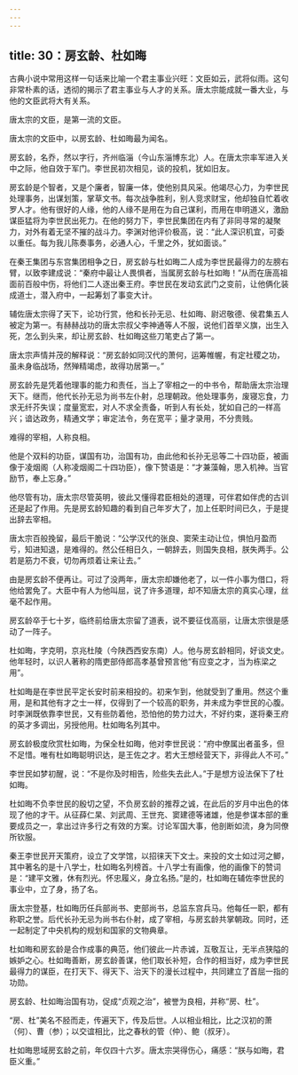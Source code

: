 ```yaml
---
---
---
```

title: 30：房玄龄、杜如晦
---



古典小说中常用这样一句话来比喻一个君主事业兴旺：文臣如云，武将似雨。这句非常朴素的话，透彻的揭示了君主事业与人才的关系。唐太宗能成就一番大业，与他的文臣武将大有关系。

唐太宗的文臣，是第一流的文臣。

唐太宗的文臣中，以房玄龄、杜如晦最为闻名。

房玄龄，名乔，然以字行，齐州临淄（今山东淄博东北）人。在唐太宗率军进入关中之际，他自效于军门。李世民初次相见，谈的投机，犹如旧友。

房玄龄是个智者，又是个廉者，智廉一体，使他别具风采。他竭尽心力，为李世民处理事务，出谋划策，掌草文书。每次战争胜利，别人竞求财宝，他却独自忙着收罗人才。他有很好的人缘，他的人缘不是用在为自己谋利，而用在申明道义，激励谋臣猛将为李世民出死力。在他的努力下，李世民集团在内有了非同寻常的凝聚力，对外有着无坚不摧的战斗力。李渊对他评价极高，说：“此人深识机宜，可委以重任。每为我儿陈奏事务，必通人心，千里之外，犹如面谈。”

在秦王集团与东宫集团相争之日，房玄龄与杜如晦二人成为李世民最得力的左膀右臂，以致李建成说：“秦府中最让人畏惧者，当属房玄龄与杜如晦！”从而在唐高祖面前百般中伤，将他们二人逐出秦王府。李世民在发动玄武门之变前，让他俩化装成道士，潜入府中，一起筹划了事变大计。

辅佐唐太宗得了天下，论功行赏，他和长孙无忌、杜如晦、尉迟敬德、侯君集五人被定为第一。有赫赫战功的唐太宗叔父李神通等人不服，说他们首举义旗，出生入死，怎么到头来，却让房玄龄、杜如晦这些刀笔吏占了第一。

唐太宗声情并茂的解释说：“房玄龄如同汉代的萧何，运筹帷幄，有定社稷之功，虽未身临战场，然殚精竭虑，故得功居第一。”

房玄龄先是凭着他理事的能力和责任，当上了宰相之一的中书令，帮助唐太宗治理天下。继而，他代长孙无忌为尚书左仆射，总理朝政。他处理事务，废寝忘食，力求无纤芥失误；度量宽宏，对人不求全责备，听到人有长处，犹如自己的一样高兴；谙达政务，精通文学；审定法令，务在宽平；量才录用，不分贵贱。

难得的宰相，人称良相。

他是个双料的功臣，谋国有功，治国有功，由此他和长孙无忌等二十四功臣，被画像于凌烟阁（人称凌烟阁二十四功臣），像下赞语是：“才兼藻翰，思入机神。当官励节，奉上忘身。”

他尽管有功，唐太宗尽管英明，彼此又懂得君臣相处的道理，可伴君如伴虎的古训还是起了作用。先是房玄龄知趣的看到自己年岁大了，加上任职时间已久，于是提出辞去宰相。

唐太宗百般挽留，最后干脆说：“公学汉代的张良、窦荣主动让位，惧怕月盈而亏，知进知退，是难得的。然公任相日久，一朝辞去，则国失良相，朕失两手。公若是筋力不衰，切勿再烦着让来让去。”

由是房玄龄不便再让。可过了没两年，唐太宗却嫌他老了，以一件小事为借口，将他给罢免了。大臣中有人为他叫屈，说了许多道理，却不知唐太宗的真实心理，丝毫不起作用。

房玄龄卒于七十岁，临终前给唐太宗留了道表，说不要征伐高丽，让唐太宗很是感动了一阵子。

杜如晦，字克明，京兆杜陵（今陕西西安东南）人。他与房玄龄相同，好谈文史。他年轻时，以识人著称的隋吏部侍郎高孝基曾预言他“有应变之才，当为栋梁之用”。

杜如晦是在李世民平定长安时前来相投的。初来乍到，他就受到了重用。然这个重用，是和其他有才之士一样，仅得到了一个较高的职务，并未成为李世民的心腹。时李渊既依靠李世民，又有些防着他，恐怕他的势力过大，不好约束，遂将秦王府的英才多调出，另授他用。杜如晦名列其中。

房玄龄极度欣赏杜如晦，为保全杜如晦，他对李世民说：“府中僚属出者虽多，但不足惜。唯有杜如晦聪明识达，是王佐之才。若大王想经营天下，非得此人不可。”

李世民如梦初醒，说：“不是你及时相告，险些失去此人。”于是想方设法保下了杜如晦。

杜如晦不负李世民的殷切之望，不负房玄龄的推荐之诚，在此后的岁月中出色的体现了他的才干。从征薛仁杲、刘武周、王世充、窦建德等诸雄，他是参谋本部的重要成员之一，拿出过许多行之有效的方案。讨论军国大事，他剖断如流，身为同僚所钦服。

秦王李世民开天策府，设立了文学馆，以招徕天下文士。来投的文士如过河之鲫，其中著名的是十八学士，杜如晦名列榜首。十八学士有画像，他的画像下的赞词是：“建平文雅，休有烈光。怀忠履义，身立名扬。”是的，杜如晦在辅佐李世民的事业中，立了身，扬了名。

唐太宗登基，杜如晦历任兵部尚书、吏部尚书，总监东宫兵马。他每任一职，都有称职之誉。后代长孙无忌为尚书右仆射，成了宰相，与房玄龄共掌朝政。同时，还一起制定了中央机构的规划和国家的文物典章。

杜如晦和房玄龄是合作成事的典范，他们彼此一片赤诚，互敬互让，无半点狭隘的嫉妒之心。杜如晦善断，房玄龄善谋，他们取长补短，合作的相当好，成为李世民最得力的谋臣，在打天下、得天下、治天下的漫长过程中，共同建立了首屈一指的功勋。

房玄龄、杜如晦治国有功，促成“贞观之治”，被誉为良相，并称“房、杜”。

“房、杜”美名不胫而走，传遍天下，传及后世。人以相业相比，比之汉初的萧（何）、曹（参）；以交谊相比，比之春秋的管（仲）、鲍（叔牙）。

杜如晦思域房玄龄之前，年仅四十六岁。唐太宗哭得伤心，痛感：“朕与如晦，君臣义重。”